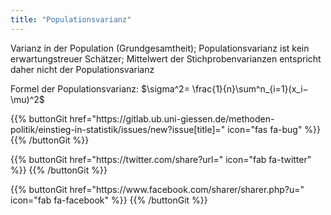 ```yaml
---
title: "Populationsvarianz"
---
```


Varianz in der Population (Grundgesamtheit); Populationsvarianz ist kein erwartungstreuer Schätzer; Mittelwert der Stichprobenvarianzen entspricht daher nicht der Populationsvarianz

Formel der Populationsvarianz: $\sigma^2= \frac{1}{n}\sum^n_{i=1}(x_i−\mu)^2$

{{% buttonGit href=\"https\:\/\/gitlab.ub.uni-giessen.de\/methoden-politik\/einstieg-in-statistik\/issues\/new?issue[title]=\" icon=\"fas fa-bug\" %}} {{% /buttonGit %}} 

{{% buttonGit href=\"https\:\/\/twitter.com\/share?url=\" icon=\"fab fa-twitter\" %}} {{% /buttonGit %}}

{{% buttonGit href=\"https\:\/\/www.facebook.com\/sharer\/sharer.php?u=\" icon=\"fab fa-facebook\" %}} {{% /buttonGit %}}

